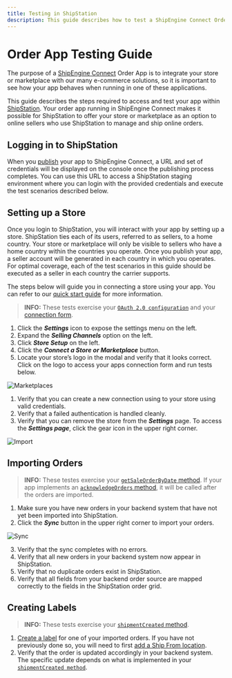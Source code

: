 ```yaml
---
title: Testing in ShipStation
description: This guide describes how to test a ShipEngine Connect Order app within ShipStation.
---
```


Order App Testing Guide
=========================
The purpose of a [ShipEngine Connect](../index.mdx) Order App is to integrate your store or marketplace
with our many e-commerce solutions, so it is important to see how your app behaves when running in one of these applications.

This guide describes the steps required to access and test your app within
[ShipStation](http://www.shipstation.com). Your order app running in ShipEngine Connect makes it possible for ShipStation to
offer your store or marketplace as an option to online sellers who use ShipStation to manage and ship online orders.

## Logging in to ShipStation
When you [publish](./../cli.mdx#publish-your-app) your app to ShipEngine Connect, a URL and set of credentials will be displayed on the console
once the publishing process completes. You can use this URL to access a ShipStation staging environment where you can
login with the provided credentials and execute the test scenarios described below.

## Setting up a Store
Once you login to ShipStation, you will interact with your app by setting up a store.
ShipStation ties each of its users, referred to as sellers, to a home country. Your store or marketplace will only be
visible to sellers who have a home country within the countries you operate. Once you publish your app, a seller account
will be generated in each country in which you operates. For optimal coverage, each of the test scenarios in this guide should be executed as a seller in each
country the carrier supports.

The steps below will guide you in connecting a store using your app.
You can refer to our [quick start guide](https://help.shipstation.com/hc/en-us/articles/360026151511-Quickstart-Account-Setup)
for more information.

> **INFO:** These tests exercise your [`OAuth 2.0 configuration`](./../oauth) and your
> [connection form](../reference/forms.mdx#connect-form).

1. Click the **_Settings_** icon to expose the settings menu on the left.
2. Expand the **_Selling Channels_** option on the left.
3. Click **_Store Setup_** on the left.
4. Click the **_Connect a Store or Marketplace_** button.
5. Locate your store’s logo in the modal and verify that it looks correct. Click on the logo to access your apps
connection form and run tests below.

![Marketplaces](/img/testing/marketplaces.png)

1. Verify that you can create a new connection using to your store using valid credentials.
2. Verify that a failed authentication is handled cleanly.
3. Verify that you can remove the store from the _**Settings**_ page.
To access the _**Settings page**_, click the gear icon in the upper right corner.

![Import](/img/testing/gear.png)

## Importing Orders

> **INFO:** These testes exercise your [`getSaleOrderByDate` method](../reference/methods/get-sales-orders-by-date.mdx).
If your app implements an [`acknowledgeOrders` method](../reference/methods/acknowledge-orders.mdx), it will be called
after the orders are imported.

1. Make sure you have new orders in your backend system that have not yet been imported into ShipStation.
2. Click the **_Sync_** button in the upper right corner to import your orders.

![Sync](/img/testing/sync.png)


3. Verify that the sync completes with no errors.
4. Verify that all new orders in your backend system now appear in ShipStation.
5. Verify that no duplicate orders exist in ShipStation.
6. Verify that all fields from your backend order source are mapped correctly to the fields in the ShipStation order grid.


## Creating Labels
> **INFO:** These tests exercise your [`shipmentCreated` method](../reference/methods/shipment-created.mdx).

1. [Create a label](https://help.shipstation.com/hc/en-us/articles/360026157651-Create-Single-Labels) for one of your imported orders. If you have not previously done so, you will need to first [add a Ship From location](https://help.shipstation.com/hc/en-us/articles/360026157571-Set-Ship-From-Return-Address).
2. Verify that the order is updated accordingly in your backend system. The specific update depends on what is implemented
in your [`shipmentCreated method`](../reference/methods/shipment-created).
